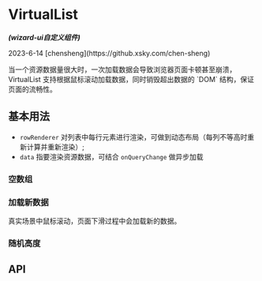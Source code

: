 

<Meta of={VirtualListStories} />

# VirtualList
<em><strong>(wizard-ui自定义组件)</strong></em>
<p>2023-6-14 [chensheng](https://github.xsky.com/chen-sheng)</p>
  当一个资源数据量很大时，一次加载数据会导致浏览器页面卡顿甚至崩溃，VirtualList 支持根据鼠标滚动加载数据，同时销毁超出数据的 `DOM` 结构，保证页面的流畅性。

## 基本用法
- `rowRenderer` 对列表中每行元素进行渲染，可做到动态布局（每列不等高时重新计算并重新渲染）;
- `data` 指要渲染资源数据，可结合 `onQueryChange` 做异步加载
### 空数组
<Canvas of={VirtualListStories.EmptyData} />

### 加载新数据
真实场景中鼠标滚动，页面下滑过程中会加载新的数据。
<Canvas of={VirtualListStories.AsyncEqualHeight} />

### 随机高度
<Canvas of={VirtualListStories.AsyncDynamicHeight} />

## API
<ArgTypes />